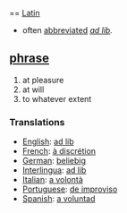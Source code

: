 == [[Latin]] 
*often [[abbreviated]] ''[[ad lib]].''

== [[phrase]] == 
# at pleasure
# at will
# to whatever extent
 
=== Translations === 
*[[English]]: [[ad lib]]
*[[French]]: [[à discrétion]] 
*[[German]]: [[beliebig]] 
*[[Interlingua]]: [[ad lib]] 
*[[Italian]]: [[a volontà]] 
*[[Portuguese]]: [[de improviso]] 
*[[Spanish]]: [[a voluntad]]